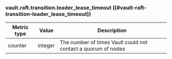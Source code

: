 ### vault.raft.transition.leader_lease_timeout ((#vault-raft-transition-leader_lease_timeout))

Metric type | Value   | Description
----------- | ------- | -----------
counter     | integer | The number of times Vault could not contact a quorum of nodes
